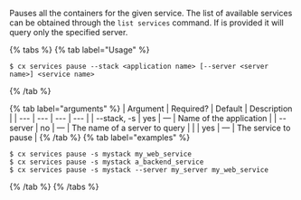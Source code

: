 Pauses all the containers for the given service. The list of available  services can be obtained through the `list services` command. If <server name> is provided it will query only the specified server.

{% tabs %}
{% tab label="Usage" %}

```shell
$ cx services pause --stack <application name> [--server <server name>] <service name>
```
{% /tab %}
    
{% tab label="arguments" %}
| Argument | Required? | Default | Description |
|  ---  |  ---  |  ---  |  ---  |
| \--stack, -s <application name> | yes | — | Name of the application |
| \--server <server name> | no | — | The name of a server to query |
| <service name> | yes | — | The service to pause |
{% /tab %}
{% tab label="examples" %}

```shell
$ cx services pause -s mystack my_web_service
$ cx services pause -s mystack a_backend_service
$ cx services pause -s mystack --server my_server my_web_service
```

{% /tab %}
{% /tabs %}